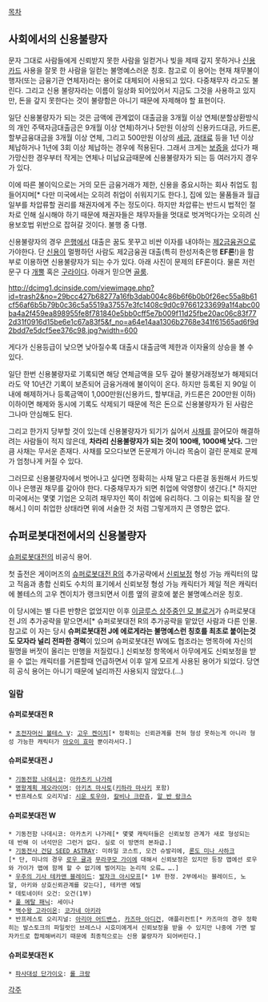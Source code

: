 [[목차]]
== 사회에서의 신용불량자 ==
문자 그대로 사람들에게 신뢰받지 못한 사람을 일컫거나 빚을 제때 갚지 못하거나 [[신용카드]] 사용을 잘못 한 사람을 일컫는 불명예스러운 칭호. 참고로 이 용어는 현재 채무불이행자(또는 금융기관 연체자)라는 용어로 대체되어 사용되고 있다. 다중채무자 라고도 불린다. 그리고 신용 불량자라는 이름이 일상화 되어있어서 지금도 그것을 사용하고 있지만, 돈을 갚지 못한다는 것이 불량함은 아니기 때문에 자제해야 할 표현이다.

일단 신용불량자가 되는 것은 금액에 관계없이 대출금을 3개월 이상 연체(분할상환방식의 개인 주택자금대출금은 9개월 이상 연체)하거나 5만원 이상의 신용카드대금, 카드론, 할부금융대금을 3개월 이상 연체, 그리고 500만원 이상의 [[세금]], [[과태료]] 등을 1년 이상 체납하거나 1년에 3회 이상 체납하는 경우에 적용된다. 그래서 크게는 [[보증]]을 섰다가 패가망신한 경우부터 작게는 연체나 미납요금때문에 신용불량자가 되는 등 여러가지 경우가 있다.

이에 따른 불이익으로는 거의 모든 금융거래가 제한, 신용을 중요시하는 회사 취업도 힘들어지며[* 다만 미국에서는 오히려 취업이 쉬워지기도 한다.], 집에 있는 물품들과 월급 일부를 차압류할 권리를 채권자에게 주는 정도이다. 하지만 차압류는 반드시 법적인 절차로 인해 실시해야 하기 때문에 채권자들은 채무자들을 멋대로 벗겨먹다가는 오히려 신용보호법 위반으로 잡혀갈 것이다. 불행 중 다행.

신용불량자의 경우 [[은행]]에서 대출은 꿈도 못꾸고 비싼 이자를 내야하는 [[제2금융권]]으로 가야한다. 단 [[신용]]이 멀쩡하던 사람도 제2금융권 대출(특히 한성저축은행 '''EF론'''!)을 함부로 이용하면 신용불량자가 되는 수가 있다. 아래 사진이 문제의 EF론이다. 물론 저런문구 다 [[개뿔]] 혹은 [[구라]]이다. 아래거 믿으면 [[골룸]].

http://dcimg1.dcinside.com/viewimage.php?id=trash2&no=29bcc427b68277a16fb3dab004c86b6f6b0b0f26ec55a8b61cf56af6b5b79b0c36c5a5519a37557e3fc1408c9d0c97661233699a1f4abc00ba4a2f459ea898955fe8f781840e5bb0cff5e7b009f11d25fbe20ac06c83f772d31f0916d15be6e1c67a83f5&f_no=a64e14aa1306b2768e341f61565ad6f9d2bdd7e5dcf5ee376c98.jpg?width=600

게다가 신용등급이 낮으면 낮아질수록 대출시 대출금액 제한과 이자율의 상승을 볼 수 있다.

일단 한번 신용불량자로 기록되면 해당 연체금액을 모두 갚아 불량거래정보가 해제되더라도 약 10년간 기록이 보존되어 금융거래에 불이익이 온다. 하지만 등록된 지 90일 이내에 해제하거나 등록금액이 1,000만원(신용카드, 할부대금, 카드론은 200만원 이하) 이하이면 해제와 동시에 기록도 삭제되기 때문에 적은 돈으로 신용불량자가 된 사람은 그나마 안심해도 된다.

그리고 한가지 당부할 것이 있는데 신용불량자가 되기가 싫어서 [[사채]]를 끌어모아 해결하려는 사람들이 적지 않은데, '''차라리 신용불량자가 되는 것이 100배, 1000배 낫다.''' 그만큼 사채는 무서운 존재다. 사채를 모으다보면 돈문제가 아니라 목숨이 걸린 문제로 문제가 엄청나게 커질 수 있다.

그러므로 신용불량자에서 벗어나고 싶다면 정확히는 사채 말고 다른걸 동원해서 카드빚이나 은행권 채무를 갚아야 한다. 다중채무자가 되면 취업에 악영향이 생긴다.[* 하지만 미국에서는 몇몇 기업은 오히려 채무자인 쪽이 취업에 유리하다. 그 이유는 퇴직을 잘 안해서.] 이미 취업한 상태라면 위에 서술한 것 처럼 그렇게까지 큰 영향은 없다.

== 슈퍼로봇대전에서의 신용불량자 ==
[[슈퍼로봇대전]]의 비공식 용어. 

첫 출전은 게이머즈의 [[슈퍼로봇대전 R]]의 추가공략에서 [[신뢰보정]] 형성 가능 캐릭터의 많고 적음과 총합 신뢰도 수치의 표기에서 신뢰보정 형성 가능 캐릭터가 제일 적은 캐릭터에 볼테스의 고우 켄이치가 랭크되면서 이름 옆의 괄호에 붙은 불명예스러운 칭호. 

이 당시에는 별 다른 반향은 없었지만 이후 [http://jyazu.egloos.com 이글루스 상주중인 모 블로거]가 슈퍼로봇대전 J의 추가공략을 맡으면서[* 슈퍼로봇대전 R의 추가공략을 맡았던 사람과 다른 인물. 참고로 이 자는 당시 '''슈퍼로봇대전 J에 에로게라는 불명예스런 칭호를 최초로 붙이는것도 모자라 널리 전파한 경력'''이 있으며 슈퍼로봇대전 W에도 협조라는 명목하에 자신의 필명을 버젓이 올리는 만행을 저질렀다.] 신뢰보정 항목에서 아무에게도 신뢰보정을 받을 수 없는 캐릭터를 거론할때 언급하면서 이후 알게 모르게 사용된 용어가 되었다. 당연히 공식 용어는 아니기 때문에 널리까진 사용되지 않았다.(…)

=== 일람 ===
==== 슈퍼로봇대전 R ====
 * [[초전자머신 볼테스 V]]: [[고우 켄이치]][* 정확히는 신뢰관계를 전혀 형성 못하는게 아니라 형성 가능한 캐릭터가 [[아오이 효마]] 뿐이라서다.]

==== 슈퍼로봇대전 J ====
 * [[기동전함 나데시코]]: [[아카츠키 나가레]]
 * [[명왕계획 제오라이머]]: [[아키츠 마사토]]([[키하라 마사키]] 포함)
 * 반프레스토 오리지널: [[시운 토우야]], [[칼비나 크란쥬]], [[알 반 랑크스]]

==== 슈퍼로봇대전 W ====
 * 기동전함 나데시코: 아카츠키 나가레[* 몇몇 캐릭터들은 신뢰보정 관계가 새로 형성되는데 반해 이 녀석만은 그런거 없다. 실로 이 방면의 본좌급.]
 * [[기동전사 건담 SEED ASTRAY]]: 미하일 코스트, 모건 슈발리에, [[론도 미나 사하크]][* 단, 미나의 경우 [[로우 귤]]과 [[무라쿠모 가이]]에 대해서 신뢰보정은 있지만 등장 맵에선 로우와 가이가 맵에 함께 할 수 없기에 벌어지는 논리적 오류… ….]
 * [[우주의 기사 테카맨 블레이드]]: [[발자크 아시모프]][* 1부 한정. 2부에서는 블레이드, 노알, 아키와 상호신뢰관계를 갖는다], 테카맨 에빌
 * 데토네이터 오건: 오건(1부)
 * [[풀 메탈 패닉]]: 세이나
 * [[백수왕 고라이온]]: [[코가네 아키라]]
 * 반프레스토 오리지널: [[아리아 어드밴스]], [[카즈마 아디건]], 애플리컨트[* 카즈마의 경우 정확히는 발스토크의 파일럿인 브레스나 시호미에게서 신뢰보정을 받을 수 있지만 나중에 가면 발자카드로 합체해버리기 때문에 최종적으로는 신용 불량자가 되어버린다.]

==== 슈퍼로봇대전 K ====
 * [[파사대성 단가이오]]: [[롤 크랑]]

[[각주]]
